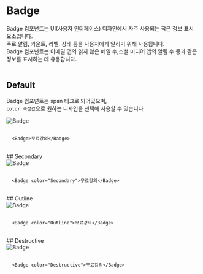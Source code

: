 
# Badge

Badge 컴포넌트는 UI(사용자 인터페이스) 디자인에서 자주 사용되는 작은 정보 표시 요소입니다. <br />
주로 알림, 카운트, 라벨, 상태 등을 사용자에게 알리기 위해 사용됩니다. <br />
Badge 컴포넌트는 이메일 앱의 읽지 않은 메일 수,소셜 미디어 앱의 알림 수 등과 같은 정보를 표시하는 데 유용합니다.
<br /><br />
## Default

Badge 컴포넌트는 span 태그로 되어있으며, <br />
`color 속성값`으로 원하는 디자인을 선택해 사용할 수 있습니다
<br />
<div
  style={{
    border: "0.5px solid gray",
    borderRadius: "8px",
    display: "flex",
    justifyContent: "center",
    alignItems: "center",
    padding: "32px",
  }}
>
  <Image src="/Badge/Default.svg" alt="Badge" width={80} height={80} />
</div>

```tsx copy

  <Badge>무료강의</Badge>

```
<br />
## Secondary

<div
  style={{
    border: "0.5px solid gray",
    borderRadius: "8px",
    display: "flex",
    justifyContent: "center",
    alignItems: "center",
    padding: "32px",
  }}
>
  <Image src="/Badge/Secondary.svg" alt="Badge" width={80} height={80} />
</div>

```tsx copy

  <Badge color="Secondary">무료강의</Badge>

```
<br />
## Outline

<div
  style={{
    border: "0.5px solid gray",
    borderRadius: "8px",
    display: "flex",
    justifyContent: "center",
    alignItems: "center",
    padding: "32px",
  }}
>
  <Image src="/Badge/Outline.svg" alt="Badge" width={80} height={80} />
</div>

```tsx copy

  <Badge color="Outline">무료강의</Badge>

```
<br />
## Destructive

<div
  style={{
    border: "0.5px solid gray",
    borderRadius: "8px",
    display: "flex",
    justifyContent: "center",
    alignItems: "center",
    padding: "32px",
  }}
>
  <Image src="/Badge/Destructive.svg" alt="Badge" width={80} height={80} />
</div>

```tsx copy

  <Badge color="Destructive">무료강의</Badge>

```


